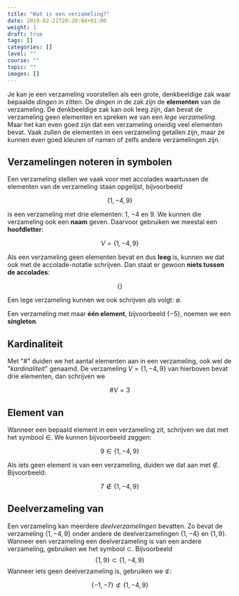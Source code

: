 ```yaml
---
title: "Wat is een verzameling?"
date: 2019-02-21T20:20:04+01:00
weight: 1
draft: true
tags: []
categories: []
level: ""
course: ""
topic: ""
images: []
---
```


Je kan je een verzameling voorstellen als een grote, denkbeeldige zak waar bepaalde _dingen_ in zitten. De _dingen_ in de zak zijn de **elementen** van de verzameling. De denkbeeldige zak kan ook leeg zijn, dan bevat de verzameling geen elementen en spreken we van een _lege verzameling_. Maar het kan even goed zijn dat een verzameling oneidig veel elementen bevat. Vaak zullen de elementen in een verzameling getallen zijn, maar ze kunnen even goed kleuren of namen of zelfs andere verzamelingen zijn.

## Verzamelingen noteren in symbolen

Een verzameling stellen we vaak voor met accolades waartussen de elementen van de verzameling staan opgelijst, bijvoorbeeld

$$
\{1, -4, 9\}
$$

is een verzameling met drie elementen: $1$, $-4$ en $9$.
We kunnen die verzameling ook een **naam** geven. Daarvoor gebruiken we meestal een **hoofdletter**:

$$
V = \{1, -4, 9\}
$$


Als een verzameling geen elementen bevat en dus **leeg** is, kunnen we dat ook met de accolade-notatie schrijven. Dan staat er gewoon **niets tussen de accolades**:

$$
\{\}
$$


Een lege verzameling kunnen we ook schrijven als volgt: $\emptyset$.

Een verzameling met maar **één element**, bijvoorbeeld $\{-5\}$, noemen we een **singleton**.

## Kardinaliteit

Met "$\#$" duiden we het aantal elementen aan in een verzameling, ook wel de "_kardinaliteit_" genaamd. De verzameling $V = \{1, -4, 9\}$ van hierboven bevat drie elementen, dan schrijven we

$$
\#V=3
$$


## Element van

Wanneer een bepaald element in een verzameling zit, schrijven we dat met het symbool
$\in$. We kunnen bijvoorbeeld zeggen:

$$
9 \in \{1, -4, 9\}
$$

Als iets geen element is van een verzameling, duiden we dat aan met $\notin$. Bijvoorbeeld:

$$
7 \notin \{1, -4, 9\}
$$


## Deelverzameling van

Een verzameling kan meerdere _deelverzamelingen_ bevatten. Zo bevat de
verzameling $\{1, -4, 9\}$ onder andere de deelverzamelingen $\{1, -4\}$ en
$\{1, 9\}$. Wanneer een verzameling een deelverzameling is van een andere
verzameling, gebruiken we het symbool $\subset$.  <Mute text="(Merk het
verschil op met het symbool $\in$.)" /> Bijvoorbeeld 
$$
\{1, 9\} \subset \{1, -4, 9\}
$$
 Wanneer iets geen deelverzameling is, gebruiken we $\not\subset$:

$$
\{-1, -7\} \not\subset \{1, -4, 9\}
$$

